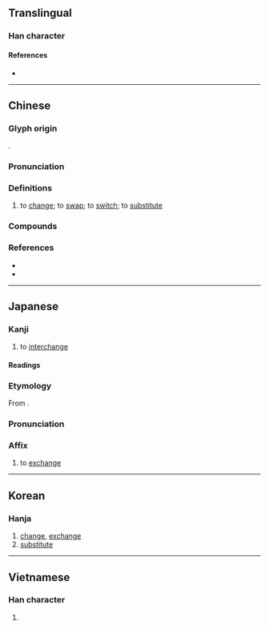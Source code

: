 {{also|换}}
{{character info}}
==Translingual==

===Han character===
{{Han char|rn=64|rad=手|as=09|sn=12|four=57034|canj=QNBK|ids=⿰扌奐}}

====References====
* {{Han ref|kx=0442.140|dkj=12358|dj=0793.130|hdz=31922.041|uh=63DB|ud=25563|bh=B4AB|bd=46251}}

----

==Chinese==
{{zh-forms|s=换}}

===Glyph origin===
{{Han etym}}
{{Han compound|手|奐|ls=psc|c1=s|c2=p|t1=hand}}.

===Pronunciation===
{{zh-pron
|m=huàn
|m-s=huan4
|dg=хуан3
|c=wun6
|c-t=von5
|g=uon5
|h=pfs=von;gd=von4
|j=huan3
|mb=hūing
|md=uâng
|mn=ōaⁿ/hoān/twv:hoàn
|mn_note=ōaⁿ - vernacular; hoān/hoàn - literary
|mn-t=uan7/huêng3/huang3
|mn-t_note=uan7 - vernacular; huêng3 - literary (Chaozhou); huang3 - literary (Shantou)
|w=3hhue
|x=honn4/honn5
|mc=y
|oc=y
|ma=y
|cat=v
}}

===Definitions===
{{zh-hanzi}}

# to [[change]]; to [[swap]]; to [[switch]]; to [[substitute]]
#: {{zh-x|政府 換 咗 人 又 點 啫？|OK, the head of government has changed; so what?|C}}

===Compounds===
{{zh-der|換不來|換不開|換乘|換人|換代|換位|換個兒|換匯|換班|換茬|換車|換擋|換防|換房|換崗|換工|換季|換肩|換屆|換句話說|換腦筋|換氣|換氣扇|換錢|換親|換取|換算|換湯不換藥|換帖|換文|換洗|換血|換牙|換言之|換樣|換樣兒|換約|換心|換馬}}

===References===
* {{R:yue:Hanzi}}
* {{thcwd|8431}}

{{zh-cat|Beginning}}

----

==Japanese==

===Kanji===
{{ja-kanji|grade=c|rs=手09}}

# to [[interchange]]

====Readings====
{{ja-readings
|goon=がん<ぐわん
|kanon=かん<くわん
|kun=か-える, か-わる
}}

===Etymology===
{{ja-kanjitab|かん|yomi=kanon}}
From {{der|ja|ltc|sort=かん|-}} {{ltc-l|換}}.

===Pronunciation===
{{ja-pron|かん|y=kanon}}

===Affix===
{{ja-pos|affix|かん|hhira=くわん}}

# to [[exchange]]

----

==Korean==

===Hanja===
{{ko-hanja|hangeul=환|eumhun=}}

# [[change]], [[exchange]]
# [[substitute]]

----

==Vietnamese==

===Han character===
{{vi-readings|reading=hoán|rs=手09}}

# {{rfdef|vi|sort=手09}}
